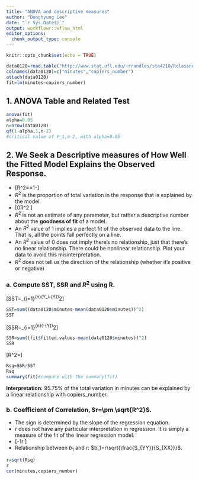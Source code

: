 ```yaml
---
title: "ANOVA and descriptive measures"
author: "Donghyung Lee"
date: "`r Sys.Date()`"
output: workflowr::wflow_html
editor_options:
  chunk_output_type: console
---
```


```r
knitr::opts_chunk$set(echo = TRUE)
```
```r
data0120=read.table("http://www.stat.ufl.edu/~rrandles/sta4210/Rclassnotes/data/textdatasets/KutnerData/Chapter%20%201%20Data%20Sets/CH01PR20.txt")
colnames(data0120)=c("minutes","copiers_number")
attach(data0120)
fit=lm(minutes~copiers_number)
```
## 1. ANOVA Table and Related Test
```r
anova(fit)
alpha=0.05
n=nrow(data0120)
qf(1-alpha,1,n-2)
#critical value of F_1,n-2, with alpha=0.05
```

## 2. We Seek a Descriptive measures of How Well the Fitted Model Explains the Observed Response. 
* \[R^2=\frac{SSR}{SST}=1-\frac{SSE}{SST}\]
* $R^2$ is the proportion of total variation in the response that is explained by the model. 
* \[0\leq R^2 \leq 1\]
* $R^2$ is not an estimate of any parameter, but rather a descriptive number about the **goodness of fit** of a model.
* An $R^2$ value of 1 implies a perfect fit of the observed data to the line. That is, all the points fall perfectly on a line.
* An $R^2$ value of 0 does not imply there's no relationship, just that there's no linear relationship. There could be nonlinear relationship. Plot your data to avoid this misinterpretation. 
* $R^2$ does not tell us the directiion of the relationship (whether it's positive or negative)

### a. Compute SST, SSR and $R^2$ using R.
\[SST=\sum_{i=1}^{n}(Y_i-\bar{Y})^2\]
```r
SST=sum((data0120$minutes-mean(data0120$minutes))^2)
SST
```
\[SSR=\sum_{i=1}^{n}(\hat{Y_i}-\bar{Y})^2\]
```r
SSR=sum((fit$fitted.values-mean(data0120$minutes))^2)
SSR
```
 \[R^2=\frac{SSR}{SST}\]
```r
Rsq=SSR/SST
Rsq
summary(fit)#compare with the summary(fit)
```
**Interpretation:** 95.75% of the total variation in minutes can be explained by a linear relationship with copiers_number.


### b. Coefficient of Correlation, $r=\pm \sqrt{R^2}$.
* The sign is determined by the slope of the regression equation. 
* $r$ does not have any particular interpretation in regression. It is simply a measure of the fit of the linear regression model.
* \[-1\leq r \leq 1\]
* Relationship between $b_1$ and $r$: $b_1=r\sqrt{\frac{S_{YY}}{S_{XX}}}$.
```r
r=sqrt(Rsq)
r
cor(minutes,copiers_number)
```





